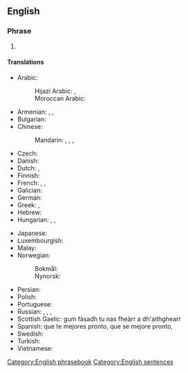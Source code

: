 ==English==

===Phrase===
{{en-phrase}}

# {{n-g|Expressing hope that the listener will soon recover from illness.}}

====Translations====
{{trans-top|expressing hope that someone recovers soon}}
* Arabic: 
*: Hijazi Arabic: {{t|acw|سلمات|tr=salamāt|sc=Arab}}, {{t|acw|الله يسلمك|m|tr=allāh yisallimak|sc=Arab}} {{qualifier|as a reply}}
*: Moroccan Arabic: {{t|ary|الله يشافيك|tr=Allāh yšāfīk}}
* Armenian: {{t+|hy|առողջություն|sc=Armn}}, {{t|hy|շուտափույթ ապաքինում|sc=Armn}}, {{t|hy|շուտ լավացի|sc=Armn}} {{qualifier|colloquial}}
* Bulgarian: {{t|bg|оздравявай бързо}}
* Chinese:
*: Mandarin: {{t|cmn|希望你能早點好|sc=Hani}}, {{t|cmn|希望你能早点好|tr=xīwàng nǐ néng zǎodiǎn hǎo|sc=Hani}}, {{t|cmn|祝你早日康復|sc=Hani}}, {{t|cmn|祝你早日康复|tr=zhù nǐ zǎorì kāngfù|sc=Hani}}
* Czech: {{t+|cs|brzké uzdravení}}
* Danish: {{t|da|god bedring}}
* Dutch: {{t|nl|word snel beter}}, {{t|nl|veel beterschap}}
* Finnish: {{t|fi|parane pian}}
* French: {{t|fr|bon rétablissement}}, {{t|fr|prompt rétablissement}}, {{t|fr|remets-toi vite}}
* Galician: {{t|gl|mellórate}}
* German: {{t+|de|gute Besserung}}
* Greek: {{t+|el|περαστικά}}, {{t+|el|σιδερένιος}}
* Hebrew: {{t|he|החלמה מהירה|m|f|tr=hakhlama mehirah|sc=Hebr}}
* Hungarian: {{t|hu|jobbulást}}, {{t|hu|jobbulást kívánok}}, {{t|hu|mielőbbi jobbulást kívánok}}
{{trans-mid}}
* Japanese: {{t+|ja|お大事に|tr=odaiji ni}} {{t|ja|早く良くなりますように|tr=hayaku yoku narimasu yōni}}
* Luxembourgish: {{t|lb|gutt Besserung}}
* Malay: {{t|ms|semoga cepat sembuh}}
* Norwegian:
*: Bokmål: {{t+|nb|god bedring}}
*: Nynorsk: {{t|nn|god betring}}
* Persian: {{t|fa|ان شاء الله زودتر خوب شوید|sc=fa-Arab}}
* Polish: {{t|pl|szybkiego powrotu do zdrowia}}
* Portuguese: {{t+|pt|melhoras}}
* Russian: {{t|ru|скоре́йшего выздоровле́ния}}, {{t|ru|поправля́йтесь скоре́е}}, {{t|ru|выздора́вливайте}}, {{t|ru|поправля́йтесь}}
* Scottish Gaelic: gum fàsadh tu nas fheàrr a dh'aithghearr
* Spanish: que te mejores pronto, que se mejore pronto, {{t+|es|mejórate}}
* Swedish: {{t+|sv|krya på dig}}
* Turkish: {{t|tr|geçmiş olsun}}
* Vietnamese: {{t-needed|vi}}
{{trans-bottom}}
[[Category:English phrasebook]]
[[Category:English sentences]]
